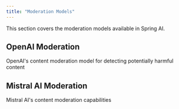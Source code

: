 ```yaml
---
title: "Moderation Models"
---
```


This section covers the moderation models available in Spring AI.

## OpenAI Moderation

<Card title="OpenAI Moderation" href="/spring4ai/api/moderation/openai-moderation">
  OpenAI's content moderation model for detecting potentially harmful content
</Card>

## Mistral AI Moderation

<Card title="Mistral AI Moderation" href="/spring4ai/api/moderation/mistral-ai-moderation">
  Mistral AI's content moderation capabilities
</Card> 